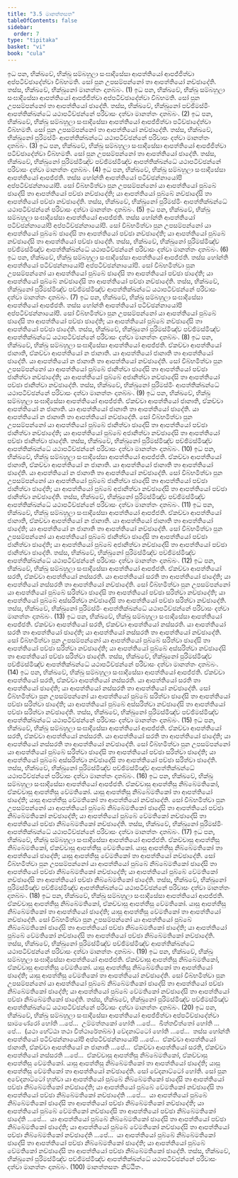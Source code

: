 ```yaml
---
title: "3.5 මානත්තසත"
tableOfContents: false
sidebar:
  order: 7
type: "tipitaka"
basket: "vi"
book: "cula"
---
```



<DynamicBreadcrumb />

<Division number="166" book="cula">

<Paragraph number="697" book="cula">
ඉධ පන, භික්ඛවේ, භික්ඛු සම්බහුලා සංඝාදිසේසා ආපත්තියෝ ආපජ්ජිත්වා අප්පටිච්ඡාදේත්වා විබ්භමති. සෝ පුන උපසම්පන්නෝ තා ආපත්තියෝ නච්ඡාදේති. තස්ස, භික්ඛවේ, භික්ඛුනෝ මානත්තං දාතබ්බං. (1)
</Paragraph>

<Paragraph number="698" book="cula">
ඉධ පන, භික්ඛවේ, භික්ඛු සම්බහුලා සංඝාදිසේසා ආපත්තියෝ ආපජ්ජිත්වා අප්පටිච්ඡාදේත්වා විබ්භමති. සෝ පුන උපසම්පන්නෝ තා ආපත්තියෝ ඡාදේති. තස්ස, භික්ඛවේ, භික්ඛුනෝ පච්ඡිමස්මිං ආපත්තික්ඛන්ධේ යථාපටිච්ඡන්නේ පරිවාසං දත්වා මානත්තං දාතබ්බං. (2)
</Paragraph>

<Paragraph number="699" book="cula">
ඉධ පන, භික්ඛවේ, භික්ඛු සම්බහුලා සංඝාදිසේසා ආපත්තියෝ ආපජ්ජිත්වා පටිච්ඡාදේත්වා විබ්භමති. සෝ පුන උපසම්පන්නෝ තා ආපත්තියෝ නච්ඡාදේති. තස්ස, භික්ඛවේ, භික්ඛුනෝ පුරිමස්මිං ආපත්තික්ඛන්ධේ යථාපටිච්ඡන්නේ පරිවාසං දත්වා මානත්තං දාතබ්බං. (3)
</Paragraph>

<Paragraph number="700" book="cula">
ඉධ පන, භික්ඛවේ, භික්ඛු සම්බහුලා සංඝාදිසේසා ආපත්තියෝ ආපජ්ජිත්වා පටිච්ඡාදේත්වා විබ්භමති. සෝ පුන උපසම්පන්නෝ තා ආපත්තියෝ ඡාදේති. තස්ස, භික්ඛවේ, භික්ඛුනෝ පුරිමස්මිඤ්ච පච්ඡිමස්මිඤ්ච ආපත්තික්ඛන්ධේ යථාපටිච්ඡන්නේ පරිවාසං දත්වා මානත්තං දාතබ්බං. (4)
</Paragraph>

</Division>
<Division number="167" book="cula">

<Paragraph number="701" book="cula">
ඉධ පන, භික්ඛවේ, භික්ඛු සම්බහුලා සංඝාදිසේසා ආපත්තියෝ ආපජ්ජති. තස්ස හෝන්ති ආපත්තියෝ පටිච්ඡන්නායෝපි අප්පටිච්ඡන්නායෝපි. සෝ විබ්භමිත්වා පුන උපසම්පන්නෝ යා ආපත්තියෝ පුබ්බේ ඡාදේසි තා ආපත්තියෝ පච්ඡා නච්ඡාදේති; යා ආපත්තියෝ පුබ්බේ නච්ඡාදේසි තා ආපත්තියෝ පච්ඡා නච්ඡාදේති. තස්ස, භික්ඛවේ, භික්ඛුනෝ පුරිමස්මිං ආපත්තික්ඛන්ධේ යථාපටිච්ඡන්නේ පරිවාසං දත්වා මානත්තං දාතබ්බං. (5)
</Paragraph>

<Paragraph number="702" book="cula">
ඉධ පන, භික්ඛවේ, භික්ඛු සම්බහුලා සංඝාදිසේසා ආපත්තියෝ ආපජ්ජති. තස්ස හෝන්ති ආපත්තියෝ පටිච්ඡන්නායෝපි අප්පටිච්ඡන්නායෝපි. සෝ විබ්භමිත්වා පුන උපසම්පන්නෝ යා ආපත්තියෝ පුබ්බේ ඡාදේසි තා ආපත්තියෝ පච්ඡා නච්ඡාදේති; යා ආපත්තියෝ පුබ්බේ නච්ඡාදේසි තා ආපත්තියෝ පච්ඡා ඡාදේති. තස්ස, භික්ඛවේ, භික්ඛුනෝ පුරිමස්මිඤ්ච පච්ඡිමස්මිඤ්ච ආපත්තික්ඛන්ධේ යථාපටිච්ඡන්නේ පරිවාසං දත්වා මානත්තං දාතබ්බං. (6)
</Paragraph>

<Paragraph number="703" book="cula">
ඉධ පන, භික්ඛවේ, භික්ඛු සම්බහුලා සංඝාදිසේසා ආපත්තියෝ ආපජ්ජති. තස්ස හෝන්ති ආපත්තියෝ පටිච්ඡන්නායෝපි අප්පටිච්ඡන්නායෝපි. සෝ විබ්භමිත්වා පුන උපසම්පන්නෝ යා ආපත්තියෝ පුබ්බේ ඡාදේසි තා ආපත්තියෝ පච්ඡා ඡාදේති; යා ආපත්තියෝ පුබ්බේ නච්ඡාදේසි තා ආපත්තියෝ පච්ඡා නච්ඡාදේති. තස්ස, භික්ඛවේ, භික්ඛුනෝ පුරිමස්මිඤ්ච පච්ඡිමස්මිඤ්ච ආපත්තික්ඛන්ධේ යථාපටිච්ඡන්නේ පරිවාසං දත්වා මානත්තං දාතබ්බං. (7)
</Paragraph>

<Paragraph number="704" book="cula">
ඉධ පන, භික්ඛවේ, භික්ඛු සම්බහුලා සංඝාදිසේසා ආපත්තියෝ ආපජ්ජති. තස්ස හෝන්ති ආපත්තියෝ පටිච්ඡන්නායෝපි අප්පටිච්ඡන්නායෝපි. සෝ විබ්භමිත්වා පුන උපසම්පන්නෝ යා ආපත්තියෝ පුබ්බේ ඡාදේසි තා ආපත්තියෝ පච්ඡා ඡාදේති; යා ආපත්තියෝ පුබ්බේ නච්ඡාදේසි තා ආපත්තියෝ පච්ඡා ඡාදේති. තස්ස, භික්ඛවේ, භික්ඛුනෝ පුරිමස්මිඤ්ච පච්ඡිමස්මිඤ්ච ආපත්තික්ඛන්ධේ යථාපටිච්ඡන්නේ පරිවාසං දත්වා මානත්තං දාතබ්බං. (8)
</Paragraph>

</Division>
<Division number="168" book="cula">

<Paragraph number="705" book="cula">
ඉධ පන, භික්ඛවේ, භික්ඛු සම්බහුලා සංඝාදිසේසා ආපත්තියෝ ආපජ්ජති. ඒකච්චා ආපත්තියෝ ජානාති, ඒකච්චා ආපත්තියෝ න ජානාති. යා ආපත්තියෝ ජානාති තා ආපත්තියෝ ඡාදේති. යා ආපත්තියෝ න ජානාති තා ආපත්තියෝ නච්ඡාදේති. සෝ විබ්භමිත්වා පුන උපසම්පන්නෝ යා ආපත්තියෝ පුබ්බේ ජානිත්වා ඡාදේසි තා ආපත්තියෝ පච්ඡා ජානිත්වා නච්ඡාදේති; යා ආපත්තියෝ පුබ්බේ අජානිත්වා නච්ඡාදේසි තා ආපත්තියෝ පච්ඡා ජානිත්වා නච්ඡාදේති. තස්ස, භික්ඛවේ, භික්ඛුනෝ පුරිමස්මිං ආපත්තික්ඛන්ධේ යථාපටිච්ඡන්නේ පරිවාසං දත්වා මානත්තං දාතබ්බං. (9)
</Paragraph>

<Paragraph number="706" book="cula">
ඉධ පන, භික්ඛවේ, භික්ඛු සම්බහුලා සංඝාදිසේසා ආපත්තියෝ ආපජ්ජති. ඒකච්චා ආපත්තියෝ ජානාති, ඒකච්චා ආපත්තියෝ න ජානාති. යා ආපත්තියෝ ජානාති තා ආපත්තියෝ ඡාදේති. යා ආපත්තියෝ න ජානාති තා ආපත්තියෝ නච්ඡාදේති. සෝ විබ්භමිත්වා පුන උපසම්පන්නෝ යා ආපත්තියෝ පුබ්බේ ජානිත්වා ඡාදේසි තා ආපත්තියෝ පච්ඡා ජානිත්වා නච්ඡාදේති; යා ආපත්තියෝ පුබ්බේ අජානිත්වා නච්ඡාදේසි තා ආපත්තියෝ පච්ඡා ජානිත්වා ඡාදේති. තස්ස, භික්ඛවේ, භික්ඛුනෝ පුරිමස්මිඤ්ච පච්ඡිමස්මිඤ්ච ආපත්තික්ඛන්ධේ යථාපටිච්ඡන්නේ පරිවාසං දත්වා මානත්තං දාතබ්බං. (10)
</Paragraph>

<Paragraph number="707" book="cula">
ඉධ පන, භික්ඛවේ, භික්ඛු සම්බහුලා සංඝාදිසේසා ආපත්තියෝ ආපජ්ජති. ඒකච්චා ආපත්තියෝ ජානාති, ඒකච්චා ආපත්තියෝ න ජානාති. යා ආපත්තියෝ ජානාති තා ආපත්තියෝ ඡාදේති. යා ආපත්තියෝ න ජානාති තා ආපත්තියෝ නච්ඡාදේති. සෝ විබ්භමිත්වා පුන උපසම්පන්නෝ යා ආපත්තියෝ පුබ්බේ ජානිත්වා ඡාදේසි තා ආපත්තියෝ පච්ඡා ජානිත්වා ඡාදේති; යා ආපත්තියෝ පුබ්බේ අජානිත්වා නච්ඡාදේසි තා ආපත්තියෝ පච්ඡා ජානිත්වා නච්ඡාදේති. තස්ස, භික්ඛවේ, භික්ඛුනෝ පුරිමස්මිඤ්ච පච්ඡිමස්මිඤ්ච ආපත්තික්ඛන්ධේ යථාපටිච්ඡන්නේ පරිවාසං දත්වා මානත්තං දාතබ්බං. (11)
</Paragraph>

<Paragraph number="708" book="cula">
ඉධ පන, භික්ඛවේ, භික්ඛු සම්බහුලා සංඝාදිසේසා ආපත්තියෝ ආපජ්ජති. ඒකච්චා ආපත්තියෝ ජානාති, ඒකච්චා ආපත්තියෝ න ජානාති. යා ආපත්තියෝ ජානාති තා ආපත්තියෝ ඡාදේති; යා ආපත්තියෝ න ජානාති තා ආපත්තියෝ නච්ඡාදේති. සෝ විබ්භමිත්වා පුන උපසම්පන්නෝ යා ආපත්තියෝ පුබ්බේ ජානිත්වා ඡාදේසි තා ආපත්තියෝ පච්ඡා ජානිත්වා ඡාදේති; යා ආපත්තියෝ පුබ්බේ අජානිත්වා නච්ඡාදේසි තා ආපත්තියෝ පච්ඡා ජානිත්වා ඡාදේති. තස්ස, භික්ඛවේ, භික්ඛුනෝ පුරිමස්මිඤ්ච පච්ඡිමස්මිඤ්ච ආපත්තික්ඛන්ධේ යථාපටිච්ඡන්නේ පරිවාසං දත්වා මානත්තං දාතබ්බං. (12)
</Paragraph>

</Division>
<Division number="169" book="cula">

<Paragraph number="709" book="cula">
ඉධ පන, භික්ඛවේ, භික්ඛු සම්බහුලා සංඝාදිසේසා ආපත්තියෝ ආපජ්ජති. ඒකච්චා ආපත්තියෝ සරති, ඒකච්චා ආපත්තියෝ නස්සරති. යා ආපත්තියෝ සරති තා ආපත්තියෝ ඡාදේති; යා ආපත්තියෝ නස්සරති තා ආපත්තියෝ නච්ඡාදේති. සෝ විබ්භමිත්වා පුන උපසම්පන්නෝ යා ආපත්තියෝ පුබ්බේ සරිත්වා ඡාදේසි තා ආපත්තියෝ පච්ඡා සරිත්වා නච්ඡාදේති; යා ආපත්තියෝ පුබ්බේ අස්සරිත්වා නච්ඡාදේසි තා ආපත්තියෝ පච්ඡා සරිත්වා නච්ඡාදේති. තස්ස, භික්ඛවේ, භික්ඛුනෝ පුරිමස්මිං ආපත්තික්ඛන්ධේ යථාපටිච්ඡන්නේ පරිවාසං දත්වා මානත්තං දාතබ්බං. (13)
</Paragraph>

<Paragraph number="710" book="cula">
ඉධ පන, භික්ඛවේ, භික්ඛු සම්බහුලා සංඝාදිසේසා ආපත්තියෝ ආපජ්ජති. ඒකච්චා ආපත්තියෝ සරති, ඒකච්චා ආපත්තියෝ නස්සරති. යා ආපත්තියෝ සරති තා ආපත්තියෝ ඡාදේති; යා ආපත්තියෝ නස්සරති තා ආපත්තියෝ නච්ඡාදේති. සෝ විබ්භමිත්වා පුන උපසම්පන්නෝ යා ආපත්තියෝ පුබ්බේ සරිත්වා ඡාදේසි තා ආපත්තියෝ පච්ඡා සරිත්වා නච්ඡාදේති; යා ආපත්තියෝ පුබ්බේ අස්සරිත්වා නච්ඡාදේසි තා ආපත්තියෝ පච්ඡා සරිත්වා ඡාදේති. තස්ස, භික්ඛවේ, භික්ඛුනෝ පුරිමස්මිඤ්ච පච්ඡිමස්මිඤ්ච ආපත්තික්ඛන්ධේ යථාපටිච්ඡන්නේ පරිවාසං දත්වා මානත්තං දාතබ්බං. (14)
</Paragraph>

<Paragraph number="711" book="cula">
ඉධ පන, භික්ඛවේ, භික්ඛු සම්බහුලා සංඝාදිසේසා ආපත්තියෝ ආපජ්ජති. ඒකච්චා ආපත්තියෝ සරති, ඒකච්චා ආපත්තියෝ නස්සරති. යා ආපත්තියෝ සරති තා ආපත්තියෝ ඡාදේති; යා ආපත්තියෝ නස්සරති තා ආපත්තියෝ නච්ඡාදේති. සෝ විබ්භමිත්වා පුන උපසම්පන්නෝ යා ආපත්තියෝ පුබ්බේ සරිත්වා ඡාදේසි තා ආපත්තියෝ පච්ඡා සරිත්වා ඡාදේති; යා ආපත්තියෝ පුබ්බේ අස්සරිත්වා නච්ඡාදේසි තා ආපත්තියෝ පච්ඡා සරිත්වා නච්ඡාදේති. තස්ස, භික්ඛවේ, භික්ඛුනෝ පුරිමස්මිඤ්ච පච්ඡිමස්මිඤ්ච ආපත්තික්ඛන්ධේ යථාපටිච්ඡන්නේ පරිවාසං දත්වා මානත්තං දාතබ්බං. (15)
</Paragraph>

<Paragraph number="712" book="cula">
ඉධ පන, භික්ඛවේ, භික්ඛු සම්බහුලා සංඝාදිසේසා ආපත්තියෝ ආපජ්ජති. ඒකච්චා ආපත්තියෝ සරති, ඒකච්චා ආපත්තියෝ නස්සරති. යා ආපත්තියෝ සරති තා ආපත්තියෝ ඡාදේති; යා ආපත්තියෝ නස්සරති තා ආපත්තියෝ නච්ඡාදේති. සෝ විබ්භමිත්වා පුන උපසම්පන්නෝ යා ආපත්තියෝ පුබ්බේ සරිත්වා ඡාදේසි තා ආපත්තියෝ පච්ඡා සරිත්වා ඡාදේති; යා ආපත්තියෝ පුබ්බේ අස්සරිත්වා නච්ඡාදේසි තා ආපත්තියෝ පච්ඡා සරිත්වා ඡාදේති. තස්ස, භික්ඛවේ, භික්ඛුනෝ පුරිමස්මිඤ්ච පච්ඡිමස්මිඤ්ච ආපත්තික්ඛන්ධේ යථාපටිච්ඡන්නේ පරිවාසං දත්වා මානත්තං දාතබ්බං. (16)
</Paragraph>

</Division>
<Division number="170" book="cula">

<Paragraph number="713" book="cula">
ඉධ පන, භික්ඛවේ, භික්ඛු සම්බහුලා සංඝාදිසේසා ආපත්තියෝ ආපජ්ජති. ඒකච්චාසු ආපත්තීසු නිබ්බේමතිකෝ, ඒකච්චාසු ආපත්තීසු වේමතිකෝ. යාසු ආපත්තීසු නිබ්බේමතිකෝ තා ආපත්තියෝ ඡාදේති; යාසු ආපත්තීසු වේමතිකෝ තා ආපත්තියෝ නච්ඡාදේති. සෝ විබ්භමිත්වා පුන උපසම්පන්නෝ යා ආපත්තියෝ පුබ්බේ නිබ්බේමතිකෝ ඡාදේසි තා ආපත්තියෝ පච්ඡා නිබ්බේමතිකෝ නච්ඡාදේති; යා ආපත්තියෝ පුබ්බේ වේමතිකෝ නච්ඡාදේසි තා ආපත්තියෝ පච්ඡා නිබ්බේමතිකෝ නච්ඡාදේති. තස්ස, භික්ඛවේ, භික්ඛුනෝ පුරිමස්මිං ආපත්තික්ඛන්ධේ යථාපටිච්ඡන්නේ පරිවාසං දත්වා මානත්තං දාතබ්බං. (17)
</Paragraph>

<Paragraph number="714" book="cula">
ඉධ පන, භික්ඛවේ, භික්ඛු සම්බහුලා සංඝාදිසේසා ආපත්තියෝ ආපජ්ජති. ඒකච්චාසු ආපත්තීසු නිබ්බේමතිකෝ, ඒකච්චාසු ආපත්තීසු වේමතිකෝ. යාසු ආපත්තීසු නිබ්බේමතිකෝ තා ආපත්තියෝ ඡාදේති; යාසු ආපත්තීසු වේමතිකෝ තා ආපත්තියෝ නච්ඡාදේති. සෝ විබ්භමිත්වා පුන උපසම්පන්නෝ යා ආපත්තියෝ පුබ්බේ නිබ්බේමතිකෝ ඡාදේසි තා ආපත්තියෝ පච්ඡා නිබ්බේමතිකෝ නච්ඡාදේති; යා ආපත්තියෝ පුබ්බේ වේමතිකෝ නච්ඡාදේසි තා ආපත්තියෝ පච්ඡා නිබ්බේමතිකෝ ඡාදේති. තස්ස, භික්ඛවේ, භික්ඛුනෝ පුරිමස්මිඤ්ච පච්ඡිමස්මිඤ්ච ආපත්තික්ඛන්ධේ යථාපටිච්ඡන්නේ පරිවාසං දත්වා මානත්තං දාතබ්බං. (18)
</Paragraph>

<Paragraph number="715" book="cula">
ඉධ පන, භික්ඛවේ, භික්ඛු සම්බහුලා සංඝාදිසේසා ආපත්තියෝ ආපජ්ජති. ඒකච්චාසු ආපත්තීසු නිබ්බේමතිකෝ, ඒකච්චාසු ආපත්තීසු වේමතිකෝ. යාසු ආපත්තීසු නිබ්බේමතිකෝ තා ආපත්තියෝ ඡාදේති; යාසු ආපත්තීසු වේමතිකෝ තා ආපත්තියෝ නච්ඡාදේති. සෝ විබ්භමිත්වා පුන උපසම්පන්නෝ යා ආපත්තියෝ පුබ්බේ නිබ්බේමතිකෝ ඡාදේසි තා ආපත්තියෝ පච්ඡා නිබ්බේමතිකෝ ඡාදේති; යා ආපත්තියෝ පුබ්බේ වේමතිකෝ නච්ඡාදේසි තා ආපත්තියෝ පච්ඡා නිබ්බේමතිකෝ නච්ඡාදේති. තස්ස, භික්ඛවේ, භික්ඛුනෝ පුරිමස්මිඤ්ච පච්ඡිමස්මිඤ්ච ආපත්තික්ඛන්ධේ යථාපටිච්ඡන්නේ පරිවාසං දත්වා මානත්තං දාතබ්බං. (19)
</Paragraph>

<Paragraph number="716" book="cula">
ඉධ පන, භික්ඛවේ, භික්ඛු සම්බහුලා සංඝාදිසේසා ආපත්තියෝ ආපජ්ජති. ඒකච්චාසු ආපත්තීසු නිබ්බේමතිකෝ, ඒකච්චාසු ආපත්තීසු වේමතිකෝ. යාසු ආපත්තීසු නිබ්බේමතිකෝ තා ආපත්තියෝ ඡාදේති; යාසු ආපත්තීසු වේමතිකෝ තා ආපත්තියෝ නච්ඡාදේති. සෝ විබ්භමිත්වා පුන උපසම්පන්නෝ යා ආපත්තියෝ පුබ්බේ නිබ්බේමතිකෝ ඡාදේසි තා ආපත්තියෝ පච්ඡා නිබ්බේමතිකෝ ඡාදේති; යා ආපත්තියෝ පුබ්බේ වේමතිකෝ නච්ඡාදේසි තා ආපත්තියෝ පච්ඡා නිබ්බේමතිකෝ ඡාදේති. තස්ස, භික්ඛවේ, භික්ඛුනෝ පුරිමස්මිඤ්ච පච්ඡිමස්මිඤ්ච ආපත්තික්ඛන්ධේ යථාපටිච්ඡන්නේ පරිවාසං දත්වා මානත්තං දාතබ්බං. (20)
</Paragraph>

</Division>
<Division number="171" book="cula">

<Paragraph number="717" book="cula">
ඉධ පන, භික්ඛවේ, භික්ඛු සම්බහුලා සංඝාදිසේසා ආපත්තියෝ ආපජ්ජිත්වා අප්පටිච්ඡාදේත්වා සාමණේරෝ හෝති …පේ…  උම්මත්තකෝ හෝති …පේ…  ඛිත්තචිත්තෝ හෝති …පේ…  (යථා හේට්ඨා තථා විත්ථාරේතබ්බං) වේදනාට්ටෝ හෝති …පේ…  තස්ස හෝන්ති ආපත්තියෝ පටිච්ඡන්නායෝපි අප්පටිච්ඡන්නායෝපි …පේ…  ඒකච්චා ආපත්තියෝ ජානාති, ඒකච්චා ආපත්තියෝ න ජානාති …පේ…  ඒකච්චා ආපත්තියෝ සරති, ඒකච්චා ආපත්තියෝ නස්සරති …පේ…  ඒකච්චාසු ආපත්තීසු නිබ්බේමතිකෝ, ඒකච්චාසු ආපත්තීසු වේමතිකෝ. යාසු ආපත්තීසු නිබ්බේමතිකෝ තා ආපත්තියෝ ඡාදේති; යාසු ආපත්තීසු වේමතිකෝ තා ආපත්තියෝ නච්ඡාදේති. සෝ වේදනාට්ටෝ හෝති. සෝ පුන අවේදනාට්ටෝ හුත්වා යා ආපත්තියෝ පුබ්බේ නිබ්බේමතිකෝ ඡාදේසි තා ආපත්තියෝ පච්ඡා නිබ්බේමතිකෝ නච්ඡාදේති; යා ආපත්තියෝ පුබ්බේ වේමතිකෝ නච්ඡාදේසි තා ආපත්තියෝ පච්ඡා නිබ්බේමතිකෝ නච්ඡාදේති …පේ…  යා ආපත්තියෝ පුබ්බේ නිබ්බේමතිකෝ ඡාදේසි තා ආපත්තියෝ පච්ඡා නිබ්බේමතිකෝ නච්ඡාදේති; යා ආපත්තියෝ පුබ්බේ වේමතිකෝ නච්ඡාදේසි තා ආපත්තියෝ පච්ඡා නිබ්බේමතිකෝ ඡාදේති …පේ…  යා ආපත්තියෝ පුබ්බේ නිබ්බේමතිකෝ ඡාදේසි තා ආපත්තියෝ පච්ඡා නිබ්බේමතිකෝ ඡාදේති; යා ආපත්තියෝ පුබ්බේ වේමතිකෝ නච්ඡාදේසි තා ආපත්තියෝ පච්ඡා නිබ්බේමතිකෝ නච්ඡාදේති …පේ…  යා ආපත්තියෝ පුබ්බේ නිබ්බේමතිකෝ ඡාදේසි තා ආපත්තියෝ පච්ඡා නිබ්බේමතිකෝ ඡාදේති; යා ආපත්තියෝ පුබ්බේ වේමතිකෝ නච්ඡාදේසි තා ආපත්තියෝ පච්ඡා නිබ්බේමතිකෝ ඡාදේති. තස්ස, භික්ඛවේ, භික්ඛුනෝ පුරිමස්මිඤ්ච පච්ඡිමස්මිඤ්ච ආපත්තික්ඛන්ධේ යථාපටිච්ඡන්නේ පරිවාසං දත්වා මානත්තං දාතබ්බං. (100)

</Paragraph>
</Division>

<Paragraph number="718" type="center" book="cula">
මානත්තසතං නිට්ඨිතං.
</Paragraph>